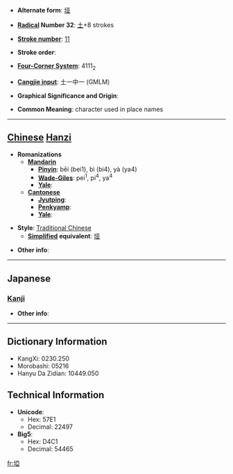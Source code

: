* '''Alternate form''': [[垭]]

* '''[[Wiktionary:Chinese radical index| Radical]] Number 32''': [[Wiktionary:Chinese radical index 土|土]]+8 strokes

* '''[[Wiktionary:Chinese total strokes index|Stroke number]]''': [[Wiktionary:Chinese total strokes index 11|11]]

* '''Stroke order''': 

* '''[[Wiktionary:Chinese four corner index|Four-Corner System]]''': 4111<sub>2</sub>

* '''[[Wiktionary:Chinese Cangjie index|Cangjie input]]''': 土一中一 (GMLM)

* '''Graphical Significance and Origin''': 

* '''Common Meaning''': character used in place names

----

== [[Chinese]] [[Hanzi]] ==

* '''Romanizations'''
** '''[[Mandarin]]'''
*** '''[[Pinyin]]''': bēi (bei1), bì (bi4), yà (ya4)
*** '''[[Wade-Giles]]''': pei<sup>1</sup>, pi<sup>4</sup>, ya<sup>4</sup>
*** '''[[Yale]]''': 
** '''[[Cantonese]]'''
*** '''[[Jyutping]]''':
*** '''[[Penkyamp]]''': 
*** '''[[Yale]]''': 

* '''Style''': [[Traditional Chinese]] 
** '''[[Simplified Chinese|Simplified]] equivalent''': [[垭]]

* '''Other info''': 

----

==Japanese==
===[[Kanji]]===
{{kanji|on readings=[[お]] (o), [[う]] (u)|kun readings=[[さと]] (sato)}}

* '''Other info''':  

----

== Dictionary Information ==

* KangXi: 0230.250
* Morobashi: 05216
* Hanyu Da Zidian: 10449.050

== Technical Information ==

* '''Unicode''':
** Hex: 57E1
** Decimal: 22497
* '''Big5''':
** Hex: D4C1
** Decimal: 54465

[[fr:埡]]